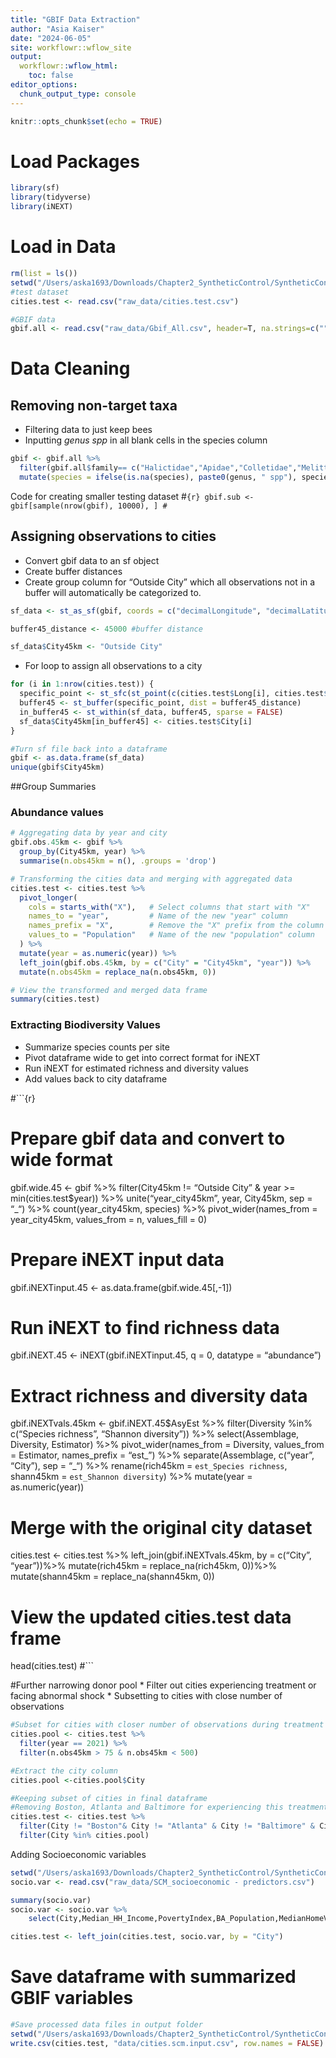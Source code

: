 ```yaml
---
title: "GBIF Data Extraction"
author: "Asia Kaiser"
date: "2024-06-05"
site: workflowr::wflow_site
output:
  workflowr::wflow_html:
    toc: false
editor_options:
  chunk_output_type: console
---
```


```r
knitr::opts_chunk$set(echo = TRUE)
```

# Load Packages
```r
library(sf)
library(tidyverse)
library(iNEXT)
```

# Load in Data
```r
rm(list = ls())
setwd("/Users/aska1693/Downloads/Chapter2_SyntheticControl/SyntheticControl-Repo/data_cleaning_code")
#test dataset
cities.test <- read.csv("raw_data/cities.test.csv")

#GBIF data
gbif.all <- read.csv("raw_data/Gbif_All.csv", header=T, na.strings=c("","NA"))
```

# Data Cleaning

## Removing non-target taxa
* Filtering data to just keep bees
* Inputting *genus spp* in all blank cells in the species column
```r
gbif <- gbif.all %>% 
  filter(gbif.all$family== c("Halictidae","Apidae","Colletidae","Melittidae","Megachilidae","Adrenidae"))%>%
  mutate(species = ifelse(is.na(species), paste0(genus, " spp"), species))
```

Code for creating smaller testing dataset
#```{r}
gbif.sub <- gbif[sample(nrow(gbif), 10000), ]
#```

## Assigning observations to cities
* Convert gbif data to an sf object
* Create buffer distances
* Create group column for "Outside City" which all observations not in a buffer will automatically be categorized to.

```r
sf_data <- st_as_sf(gbif, coords = c("decimalLongitude", "decimalLatitude"), crs = 4326)

buffer45_distance <- 45000 #buffer distance

sf_data$City45km <- "Outside City"
```

* For loop to assign all observations to a city
```r
for (i in 1:nrow(cities.test)) {
  specific_point <- st_sfc(st_point(c(cities.test$Long[i], cities.test$Lat[i])), crs = 4326)
  buffer45 <- st_buffer(specific_point, dist = buffer45_distance)
  in_buffer45 <- st_within(sf_data, buffer45, sparse = FALSE)
  sf_data$City45km[in_buffer45] <- cities.test$City[i]
}

#Turn sf file back into a dataframe
gbif <- as.data.frame(sf_data)
unique(gbif$City45km)
```

##Group Summaries

### Abundance values
```r
# Aggregating data by year and city
gbif.obs.45km <- gbif %>%
  group_by(City45km, year) %>%
  summarise(n.obs45km = n(), .groups = 'drop')

# Transforming the cities data and merging with aggregated data
cities.test <- cities.test %>%
  pivot_longer(
    cols = starts_with("X"),   # Select columns that start with "X"
    names_to = "year",         # Name of the new "year" column
    names_prefix = "X",        # Remove the "X" prefix from the column names
    values_to = "Population"   # Name of the new "population" column
  ) %>%
  mutate(year = as.numeric(year)) %>%
  left_join(gbif.obs.45km, by = c("City" = "City45km", "year")) %>%
  mutate(n.obs45km = replace_na(n.obs45km, 0))

# View the transformed and merged data frame
summary(cities.test)
```

### Extracting Biodiversity Values

* Summarize species counts per site
* Pivot dataframe wide to get into correct format for iNEXT
* Run iNEXT for estimated richness and diversity values
* Add values back to city dataframe

#```{r}

# Prepare gbif data and convert to wide format
gbif.wide.45 <- gbif %>%
  filter(City45km != "Outside City" & year >= min(cities.test$year)) %>%
  unite("year_city45km", year, City45km, sep = "_") %>%
  count(year_city45km, species) %>%
  pivot_wider(names_from = year_city45km, values_from = n, values_fill = 0)

# Prepare iNEXT input data
gbif.iNEXTinput.45 <- as.data.frame(gbif.wide.45[,-1])

# Run iNEXT to find richness data
gbif.iNEXT.45 <- iNEXT(gbif.iNEXTinput.45, q = 0, datatype = "abundance")

# Extract richness and diversity data
gbif.iNEXTvals.45km <- gbif.iNEXT.45$AsyEst %>%
  filter(Diversity %in% c("Species richness", "Shannon diversity")) %>%
  select(Assemblage, Diversity, Estimator) %>%
  pivot_wider(names_from = Diversity, values_from = Estimator, names_prefix = "est_") %>%
  separate(Assemblage, c("year", "City"), sep = "_") %>%
  rename(rich45km = `est_Species richness`, shann45km = `est_Shannon diversity`) %>%
  mutate(year = as.numeric(year))

# Merge with the original city dataset
cities.test <- cities.test %>%
  left_join(gbif.iNEXTvals.45km, by = c("City", "year"))%>%
  mutate(rich45km = replace_na(rich45km, 0))%>%
  mutate(shann45km = replace_na(shann45km, 0))

# View the updated cities.test data frame
head(cities.test)
#```

#Further narrowing donor pool
* Filter out cities experiencing treatment or facing abnormal shock
* Subsetting to cities with close number of observations
```r
#Subset for cities with closer number of observations during treatment year
cities.pool <- cities.test %>%
  filter(year == 2021) %>%
  filter(n.obs45km > 75 & n.obs45km < 500)

#Extract the city column
cities.pool <-cities.pool$City

#Keeping subset of cities in final dataframe
#Removing Boston, Atlanta and Baltimore for experiencing this treatment. Removing Houston for abnormal abundance spike in 2016.
cities.test <- cities.test %>%
  filter(City != "Boston"& City != "Atlanta" & City != "Baltimore" & City != "Houston")%>%
  filter(City %in% cities.pool)
```

Adding Socioeconomic variables
```r
setwd("/Users/aska1693/Downloads/Chapter2_SyntheticControl/SyntheticControl-Repo/data_cleaning_code")
socio.var <- read.csv("raw_data/SCM_socioeconomic - predictors.csv")

summary(socio.var)
socio.var <- socio.var %>%
    select(City,Median_HH_Income,PovertyIndex,BA_Population,MedianHomeValue)

cities.test <- left_join(cities.test, socio.var, by = "City")
```


# Save dataframe with summarized GBIF variables
```r
#Save processed data files in output folder
setwd("/Users/aska1693/Downloads/Chapter2_SyntheticControl/SyntheticControl-Repo")
write.csv(cities.test, "data/cities.scm.input.csv", row.names = FALSE)
```
